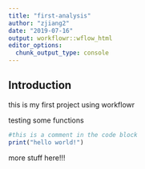 ```yaml
---
title: "first-analysis"
author: "zjiang2"
date: "2019-07-16"
output: workflowr::wflow_html
editor_options:
  chunk_output_type: console
---
```


## Introduction

this is my first project using workflowr

testing some functions

```r
#this is a comment in the code block
print("hello world!")
```

more stuff here!!!